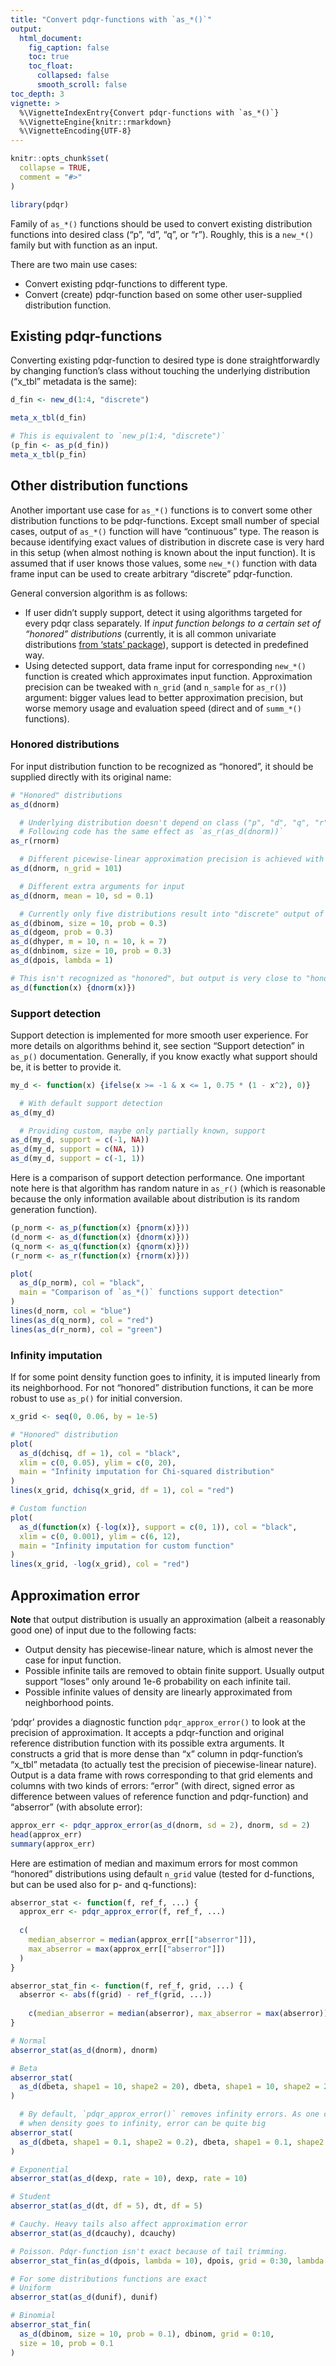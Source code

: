 ```yaml
---
title: "Convert pdqr-functions with `as_*()`"
output:
  html_document:
    fig_caption: false
    toc: true
    toc_float:
      collapsed: false
      smooth_scroll: false
toc_depth: 3
vignette: >
  %\VignetteIndexEntry{Convert pdqr-functions with `as_*()`}
  %\VignetteEngine{knitr::rmarkdown}
  %\VignetteEncoding{UTF-8}
---
```


```r
knitr::opts_chunk$set(
  collapse = TRUE,
  comment = "#>"
)

library(pdqr)
```

Family of `as_*()` functions should be used to convert existing distribution functions into desired class ("p", "d", "q", or "r"). Roughly, this is a `new_*()` family but with function as an input.

There are two main use cases:

- Convert existing pdqr-functions to different type.
- Convert (create) pdqr-function based on some other user-supplied distribution function.

## Existing pdqr-functions

Converting existing pdqr-function to desired type is done straightforwardly by changing function's class without touching the underlying distribution ("x_tbl" metadata is the same):

```r
d_fin <- new_d(1:4, "discrete")

meta_x_tbl(d_fin)

# This is equivalent to `new_p(1:4, "discrete")`
(p_fin <- as_p(d_fin))
meta_x_tbl(p_fin)
```

## Other distribution functions

Another important use case for `as_*()` functions is to convert some other distribution functions to be pdqr-functions. Except small number of special cases, output of `as_*()` function will have "continuous" type. The reason is because identifying exact values of distribution in discrete case is very hard in this setup (when almost nothing is known about the input function). It is assumed that if user knows those values, some `new_*()` function with data frame input can be used to create arbitrary "discrete" pdqr-function.

General conversion algorithm is as follows:

- If user didn't supply support, detect it using algorithms targeted for every pdqr class separately. If *input function belongs to a certain set of "honored" distributions* (currently, it is all common univariate distributions [from 'stats' package](https://rdrr.io/r/stats/Distributions.html)), support is detected in predefined way.
- Using detected support, data frame input for corresponding `new_*()` function is created which approximates input function. Approximation precision can be tweaked with `n_grid` (and `n_sample` for `as_r()`) argument: bigger values lead to better approximation precision, but worse memory usage and evaluation speed (direct and of `summ_*()` functions).

### Honored distributions

For input distribution function to be recognized as "honored", it should be supplied directly with its original name:

```r
# "Honored" distributions
as_d(dnorm)

  # Underlying distribution doesn't depend on class ("p", "d", "q", "r").
  # Following code has the same effect as `as_r(as_d(dnorm))`
as_r(rnorm)

  # Different picewise-linear approximation precision is achieved with different   # `n_grid` argument value
as_d(dnorm, n_grid = 101)

  # Different extra arguments for input
as_d(dnorm, mean = 10, sd = 0.1)

  # Currently only five distributions result into "discrete" output of `as_*()`
as_d(dbinom, size = 10, prob = 0.3)
as_d(dgeom, prob = 0.3)
as_d(dhyper, m = 10, n = 10, k = 7)
as_d(dnbinom, size = 10, prob = 0.3)
as_d(dpois, lambda = 1)

# This isn't recognized as "honored", but output is very close to "honored"
as_d(function(x) {dnorm(x)})
```

### Support detection

Support detection is implemented for more smooth user experience. For more details on algorithms behind it, see section "Support detection" in `as_p()` documentation. Generally, if you know exactly what support should be, it is better to provide it.

```r
my_d <- function(x) {ifelse(x >= -1 & x <= 1, 0.75 * (1 - x^2), 0)}

  # With default support detection
as_d(my_d)

  # Providing custom, maybe only partially known, support
as_d(my_d, support = c(-1, NA))
as_d(my_d, support = c(NA, 1))
as_d(my_d, support = c(-1, 1))
```

Here is a comparison of support detection performance. One important note here is that algorithm has random nature in `as_r()` (which is reasonable because the only information available about distribution is its random generation function).

```r
(p_norm <- as_p(function(x) {pnorm(x)}))
(d_norm <- as_d(function(x) {dnorm(x)}))
(q_norm <- as_q(function(x) {qnorm(x)}))
(r_norm <- as_r(function(x) {rnorm(x)}))

plot(
  as_d(p_norm), col = "black",
  main = "Comparison of `as_*()` functions support detection"
)
lines(d_norm, col = "blue")
lines(as_d(q_norm), col = "red")
lines(as_d(r_norm), col = "green")
```

### Infinity imputation

If for some point density function goes to infinity, it is imputed linearly from its neighborhood. For not "honored" distribution functions, it can be more robust to use `as_p()` for initial conversion.

```r
x_grid <- seq(0, 0.06, by = 1e-5)

# "Honored" distribution
plot(
  as_d(dchisq, df = 1), col = "black",
  xlim = c(0, 0.05), ylim = c(0, 20),
  main = "Infinity imputation for Chi-squared distribution"
)
lines(x_grid, dchisq(x_grid, df = 1), col = "red")

# Custom function
plot(
  as_d(function(x) {-log(x)}, support = c(0, 1)), col = "black",
  xlim = c(0, 0.001), ylim = c(6, 12),
  main = "Infinity imputation for custom function"
)
lines(x_grid, -log(x_grid), col = "red")
```

## Approximation error

**Note** that output distribution is usually an approximation (albeit a reasonably good one) of input due to the following facts:

- Output density has piecewise-linear nature, which is almost never the case for input function.
- Possible infinite tails are removed to obtain finite support. Usually output support "loses" only around 1e-6 probability on each infinite tail.
- Possible infinite values of density are linearly approximated from neighborhood points.

'pdqr' provides a diagnostic function `pdqr_approx_error()` to look at the precision of approximation. It accepts a pdqr-function and original reference distribution function with its possible extra arguments. It constructs a grid that is more dense than "x" column in pdqr-function's "x_tbl" metadata (to actually test the precision of piecewise-linear nature). Output is a data frame with rows corresponding to that grid elements and columns with two kinds of errors: "error" (with direct, signed error as difference between values of reference function and pdqr-function) and "abserror" (with absolute error):

```r
approx_err <- pdqr_approx_error(as_d(dnorm, sd = 2), dnorm, sd = 2)
head(approx_err)
summary(approx_err)
```

Here are estimation of median and maximum errors for most common "honored" distributions using default `n_grid` value (tested for d-functions, but can be used also for p- and q-functions):

```r
abserror_stat <- function(f, ref_f, ...) {
  approx_err <- pdqr_approx_error(f, ref_f, ...)
  
  c(
    median_abserror = median(approx_err[["abserror"]]),
    max_abserror = max(approx_err[["abserror"]])
  )
}

abserror_stat_fin <- function(f, ref_f, grid, ...) {
  abserror <- abs(f(grid) - ref_f(grid, ...))
  
    c(median_abserror = median(abserror), max_abserror = max(abserror))
}

# Normal
abserror_stat(as_d(dnorm), dnorm)

# Beta
abserror_stat(
  as_d(dbeta, shape1 = 10, shape2 = 20), dbeta, shape1 = 10, shape2 = 20
)

  # By default, `pdqr_approx_error()` removes infinity errors. As one can see,
  # when density goes to infinity, error can be quite big
abserror_stat(
  as_d(dbeta, shape1 = 0.1, shape2 = 0.2), dbeta, shape1 = 0.1, shape2 = 0.2
)

# Exponential
abserror_stat(as_d(dexp, rate = 10), dexp, rate = 10)

# Student
abserror_stat(as_d(dt, df = 5), dt, df = 5)

# Cauchy. Heavy tails also affect approximation error
abserror_stat(as_d(dcauchy), dcauchy)

# Poisson. Pdqr-function isn't exact because of tail trimming.
abserror_stat_fin(as_d(dpois, lambda = 10), dpois, grid = 0:30, lambda = 10)

# For some distributions functions are exact
# Uniform
abserror_stat(as_d(dunif), dunif)

# Binomial
abserror_stat_fin(
  as_d(dbinom, size = 10, prob = 0.1), dbinom, grid = 0:10,
  size = 10, prob = 0.1
)
```
